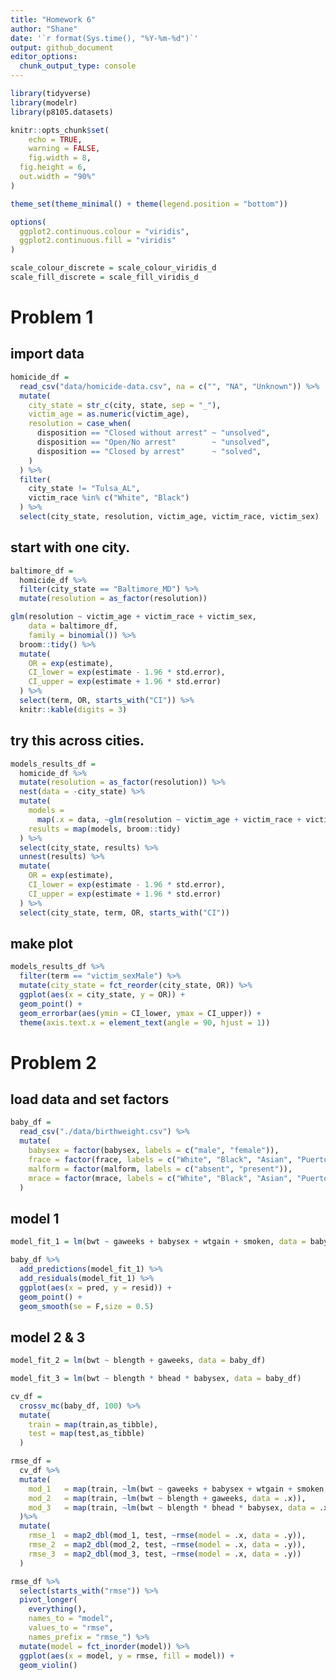 ```yaml
---
title: "Homework 6"
author: "Shane"
date: '`r format(Sys.time(), "%Y-%m-%d")`'
output: github_document
editor_options: 
  chunk_output_type: console
---
```


```r
library(tidyverse)
library(modelr)
library(p8105.datasets)

knitr::opts_chunk$set(
	echo = TRUE,
	warning = FALSE,
	fig.width = 8, 
  fig.height = 6,
  out.width = "90%"
)

theme_set(theme_minimal() + theme(legend.position = "bottom"))

options(
  ggplot2.continuous.colour = "viridis",
  ggplot2.continuous.fill = "viridis"
)

scale_colour_discrete = scale_colour_viridis_d
scale_fill_discrete = scale_fill_viridis_d
```



# Problem 1

## import data

```r
homicide_df = 
  read_csv("data/homicide-data.csv", na = c("", "NA", "Unknown")) %>% 
  mutate(
    city_state = str_c(city, state, sep = "_"),
    victim_age = as.numeric(victim_age),
    resolution = case_when(
      disposition == "Closed without arrest" ~ "unsolved",
      disposition == "Open/No arrest"        ~ "unsolved",
      disposition == "Closed by arrest"      ~ "solved",
    )
  ) %>% 
  filter(
    city_state != "Tulsa_AL", 
    victim_race %in% c("White", "Black")
  ) %>% 
  select(city_state, resolution, victim_age, victim_race, victim_sex)
```

## start with one city.

```r
baltimore_df =
  homicide_df %>% 
  filter(city_state == "Baltimore_MD") %>% 
  mutate(resolution = as_factor(resolution))

glm(resolution ~ victim_age + victim_race + victim_sex, 
    data = baltimore_df,
    family = binomial()) %>% 
  broom::tidy() %>% 
  mutate(
    OR = exp(estimate),
    CI_lower = exp(estimate - 1.96 * std.error),
    CI_upper = exp(estimate + 1.96 * std.error)
  ) %>% 
  select(term, OR, starts_with("CI")) %>% 
  knitr::kable(digits = 3)
```

## try this across cities.

```r
models_results_df = 
  homicide_df %>% 
  mutate(resolution = as_factor(resolution)) %>% 
  nest(data = -city_state) %>% 
  mutate(
    models = 
      map(.x = data, ~glm(resolution ~ victim_age + victim_race + victim_sex, data = .x, family = binomial())),
    results = map(models, broom::tidy)
  ) %>% 
  select(city_state, results) %>% 
  unnest(results) %>% 
  mutate(
    OR = exp(estimate),
    CI_lower = exp(estimate - 1.96 * std.error),
    CI_upper = exp(estimate + 1.96 * std.error)
  ) %>% 
  select(city_state, term, OR, starts_with("CI")) 
```

## make plot

```r
models_results_df %>% 
  filter(term == "victim_sexMale") %>% 
  mutate(city_state = fct_reorder(city_state, OR)) %>% 
  ggplot(aes(x = city_state, y = OR)) + 
  geom_point() + 
  geom_errorbar(aes(ymin = CI_lower, ymax = CI_upper)) + 
  theme(axis.text.x = element_text(angle = 90, hjust = 1))
```



# Problem 2

## load data and set factors

```r
baby_df = 
  read_csv("./data/birthweight.csv") %>% 
  mutate(
    babysex = factor(babysex, labels = c("male", "female")),
    frace = factor(frace, labels = c("White", "Black", "Asian", "Puerto Rican", "Other")),
    malform = factor(malform, labels = c("absent", "present")),
    mrace = factor(mrace, labels = c("White", "Black", "Asian", "Puerto Rican"))
  )
```

## model 1

```r
model_fit_1 = lm(bwt ~ gaweeks + babysex + wtgain + smoken, data = baby_df)

baby_df %>% 
  add_predictions(model_fit_1) %>% 
  add_residuals(model_fit_1) %>% 
  ggplot(aes(x = pred, y = resid)) + 
  geom_point() +
  geom_smooth(se = F,size = 0.5)
```

## model 2 & 3

```r
model_fit_2 = lm(bwt ~ blength + gaweeks, data = baby_df)

model_fit_3 = lm(bwt ~ blength * bhead * babysex, data = baby_df)
```

```r
cv_df = 
  crossv_mc(baby_df, 100) %>% 
  mutate(
    train = map(train,as_tibble),
    test = map(test,as_tibble)
  )
```

```r
rmse_df = 
  cv_df %>% 
  mutate(
    mod_1   = map(train, ~lm(bwt ~ gaweeks + babysex + wtgain + smoken, data = .x)),
    mod_2   = map(train, ~lm(bwt ~ blength + gaweeks, data = .x)),
    mod_3   = map(train, ~lm(bwt ~ blength * bhead * babysex, data = .x)) 
  )%>% 
  mutate(
    rmse_1  = map2_dbl(mod_1, test, ~rmse(model = .x, data = .y)),
    rmse_2  = map2_dbl(mod_2, test, ~rmse(model = .x, data = .y)),
    rmse_3  = map2_dbl(mod_3, test, ~rmse(model = .x, data = .y))
  )

rmse_df %>% 
  select(starts_with("rmse")) %>% 
  pivot_longer(
    everything(),
    names_to = "model", 
    values_to = "rmse",
    names_prefix = "rmse_") %>% 
  mutate(model = fct_inorder(model)) %>% 
  ggplot(aes(x = model, y = rmse, fill = model)) + 
  geom_violin()
```


